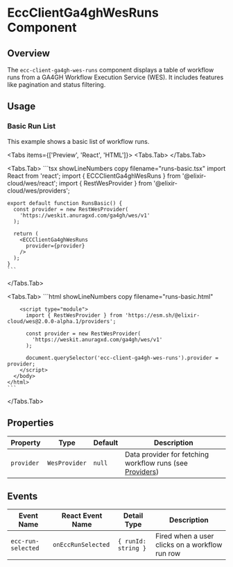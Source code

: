 
# EccClientGa4ghWesRuns Component

<ComponentName
  tagName='ecc-client-ga4gh-wes-runs'
  reactTagName='ECCClientGa4ghWesRuns'
  version='2.0.0-alpha.1'
/>

## Overview

The `ecc-client-ga4gh-wes-runs` component displays a table of workflow runs from a GA4GH Workflow Execution Service (WES). It includes features like pagination and status filtering.

## Usage

### Basic Run List

This example shows a basic list of workflow runs.

<Tabs items={['Preview', 'React', 'HTML']}>
  <Tabs.Tab>
    <RunsPreview />
  </Tabs.Tab>

  <Tabs.Tab>
    ```tsx showLineNumbers copy filename="runs-basic.tsx"
    import React from 'react';
    import { ECCClientGa4ghWesRuns } from '@elixir-cloud/wes/react';
    import { RestWesProvider } from '@elixir-cloud/wes/providers';

    export default function RunsBasic() {
      const provider = new RestWesProvider(
        'https://weskit.anuragxd.com/ga4gh/wes/v1'
      );

      return (
        <ECCClientGa4ghWesRuns 
          provider={provider}
        />
      );
    }
    ```
  </Tabs.Tab>
  
  <Tabs.Tab>
    ```html showLineNumbers copy filename="runs-basic.html"
    <!DOCTYPE html>
    <html lang="en">
      <head>
        <script type="module" src="https://esm.sh/@elixir-cloud/wes@2.0.0-alpha.1"></script>
      </head>
      <body>
        <ecc-client-ga4gh-wes-runs>
        </ecc-client-ga4gh-wes-runs>

        <script type="module">
          import { RestWesProvider } from 'https://esm.sh/@elixir-cloud/wes@2.0.0-alpha.1/providers';
          
          const provider = new RestWesProvider(
            'https://weskit.anuragxd.com/ga4gh/wes/v1'
          );
          
          document.querySelector('ecc-client-ga4gh-wes-runs').provider = provider;
        </script>
      </body>
    </html>
    ```
  </Tabs.Tab>
</Tabs>

## Properties

| Property   | Type                      | Default | Description                                                                    |
|------------|---------------------------|---------|--------------------------------------------------------------------------------|
| `provider` | `WesProvider` | `null`  | Data provider for fetching workflow runs (see [Providers](/docs/wes/providers))  |

## Events

| Event Name             | React Event Name        | Detail Type                    | Description                                    |
|------------------------|------------------------|--------------------------------|------------------------------------------------|
| `ecc-run-selected` | `onEccRunSelected` | `{ runId: string }`        | Fired when a user clicks on a workflow run row     |
